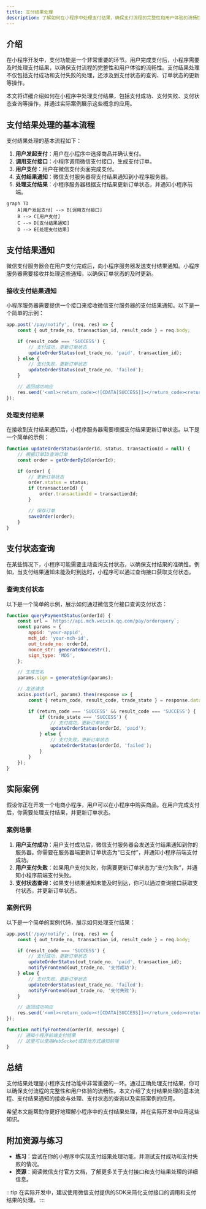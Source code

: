 ```yaml
---
title: 支付结果处理
description: 了解如何在小程序中处理支付结果，确保支付流程的完整性和用户体验的流畅性。
---
```


## 介绍

在小程序开发中，支付功能是一个非常重要的环节。用户完成支付后，小程序需要及时处理支付结果，以确保支付流程的完整性和用户体验的流畅性。支付结果处理不仅包括支付成功和支付失败的处理，还涉及到支付状态的查询、订单状态的更新等操作。

本文将详细介绍如何在小程序中处理支付结果，包括支付成功、支付失败、支付状态查询等操作，并通过实际案例展示这些概念的应用。

## 支付结果处理的基本流程

支付结果处理的基本流程如下：

1. **用户发起支付**：用户在小程序中选择商品并确认支付。
2. **调用支付接口**：小程序调用微信支付接口，生成支付订单。
3. **用户支付**：用户在微信支付页面完成支付。
4. **支付结果通知**：微信支付服务器将支付结果通知到小程序服务器。
5. **处理支付结果**：小程序服务器根据支付结果更新订单状态，并通知小程序前端。

```mermaid
graph TD
    A[用户发起支付] --> B[调用支付接口]
    B --> C[用户支付]
    C --> D[支付结果通知]
    D --> E[处理支付结果]
```

## 支付结果通知

微信支付服务器会在用户支付完成后，向小程序服务器发送支付结果通知。小程序服务器需要接收并处理这些通知，以确保订单状态的及时更新。

### 接收支付结果通知

小程序服务器需要提供一个接口来接收微信支付服务器的支付结果通知。以下是一个简单的示例：

```javascript
app.post('/pay/notify', (req, res) => {
    const { out_trade_no, transaction_id, result_code } = req.body;

    if (result_code === 'SUCCESS') {
        // 支付成功，更新订单状态
        updateOrderStatus(out_trade_no, 'paid', transaction_id);
    } else {
        // 支付失败，更新订单状态
        updateOrderStatus(out_trade_no, 'failed');
    }

    // 返回成功响应
    res.send('<xml><return_code><![CDATA[SUCCESS]]></return_code><return_msg><![CDATA[OK]]></return_msg></xml>');
});
```

### 处理支付结果

在接收到支付结果通知后，小程序服务器需要根据支付结果更新订单状态。以下是一个简单的示例：

```javascript
function updateOrderStatus(orderId, status, transactionId = null) {
    // 根据订单ID查询订单
    const order = getOrderById(orderId);

    if (order) {
        // 更新订单状态
        order.status = status;
        if (transactionId) {
            order.transactionId = transactionId;
        }

        // 保存订单
        saveOrder(order);
    }
}
```

## 支付状态查询

在某些情况下，小程序可能需要主动查询支付状态，以确保支付结果的准确性。例如，当支付结果通知未能及时到达时，小程序可以通过查询接口获取支付状态。

### 查询支付状态

以下是一个简单的示例，展示如何通过微信支付接口查询支付状态：

```javascript
function queryPaymentStatus(orderId) {
    const url = `https://api.mch.weixin.qq.com/pay/orderquery`;
    const params = {
        appid: 'your-appid',
        mch_id: 'your-mch-id',
        out_trade_no: orderId,
        nonce_str: generateNonceStr(),
        sign_type: 'MD5',
    };

    // 生成签名
    params.sign = generateSign(params);

    // 发送请求
    axios.post(url, params).then(response => {
        const { return_code, result_code, trade_state } = response.data;

        if (return_code === 'SUCCESS' && result_code === 'SUCCESS') {
            if (trade_state === 'SUCCESS') {
                // 支付成功，更新订单状态
                updateOrderStatus(orderId, 'paid');
            } else {
                // 支付失败，更新订单状态
                updateOrderStatus(orderId, 'failed');
            }
        }
    });
}
```

## 实际案例

假设你正在开发一个电商小程序，用户可以在小程序中购买商品。在用户完成支付后，你需要处理支付结果，并更新订单状态。

### 案例场景

1. **用户支付成功**：用户支付成功后，微信支付服务器会发送支付结果通知到你的服务器。你需要在服务器端更新订单状态为“已支付”，并通知小程序前端支付成功。
2. **用户支付失败**：如果用户支付失败，你需要更新订单状态为“支付失败”，并通知小程序前端支付失败。
3. **支付状态查询**：如果支付结果通知未能及时到达，你可以通过查询接口获取支付状态，并更新订单状态。

### 案例代码

以下是一个简单的案例代码，展示如何处理支付结果：

```javascript
app.post('/pay/notify', (req, res) => {
    const { out_trade_no, transaction_id, result_code } = req.body;

    if (result_code === 'SUCCESS') {
        // 支付成功，更新订单状态
        updateOrderStatus(out_trade_no, 'paid', transaction_id);
        notifyFrontend(out_trade_no, '支付成功');
    } else {
        // 支付失败，更新订单状态
        updateOrderStatus(out_trade_no, 'failed');
        notifyFrontend(out_trade_no, '支付失败');
    }

    // 返回成功响应
    res.send('<xml><return_code><![CDATA[SUCCESS]]></return_code><return_msg><![CDATA[OK]]></return_msg></xml>');
});

function notifyFrontend(orderId, message) {
    // 通知小程序前端支付结果
    // 这里可以使用WebSocket或其他方式通知前端
}
```

## 总结

支付结果处理是小程序支付功能中非常重要的一环。通过正确处理支付结果，你可以确保支付流程的完整性和用户体验的流畅性。本文介绍了支付结果处理的基本流程、支付结果通知的接收与处理、支付状态的查询以及实际案例的应用。

希望本文能帮助你更好地理解小程序中的支付结果处理，并在实际开发中应用这些知识。

## 附加资源与练习

- **练习**：尝试在你的小程序中实现支付结果处理功能，并测试支付成功和支付失败的情况。
- **资源**：阅读微信支付官方文档，了解更多关于支付接口和支付结果处理的详细信息。

:::tip
在实际开发中，建议使用微信支付提供的SDK来简化支付接口的调用和支付结果的处理。
:::